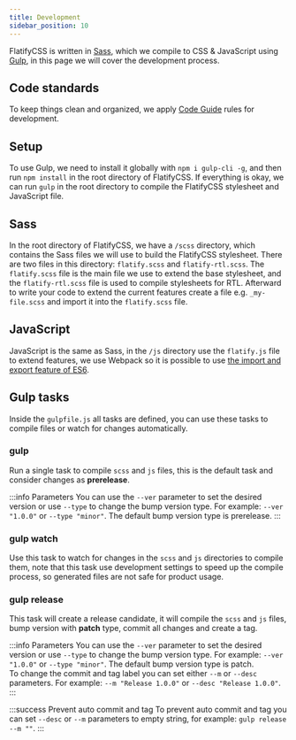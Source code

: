 ---
title: Development
sidebar_position: 10
---

FlatifyCSS is written in [Sass](https://sass-lang.com/), which we compile to CSS & JavaScript using [Gulp](https://gulpjs.com/), in this page we will cover the development process.

## Code standards

To keep things clean and organized, we apply [Code Guide](https://codeguide.co/) rules for development.

## Setup

To use Gulp, we need to install it globally with `npm i gulp-cli -g`, and then run `npm install` in the root directory of FlatifyCSS. If everything is okay, we can run `gulp` in the root directory to compile the FlatifyCSS stylesheet and JavaScript file.

## Sass

In the root directory of FlatifyCSS, we have a `/scss` directory, which contains the Sass files we will use to build the FlatifyCSS stylesheet.
There are two files in this directory: `flatify.scss` and `flatify-rtl.scss`. The `flatify.scss` file is the main file we use to extend the base stylesheet, and the `flatify-rtl.scss` file is used to compile stylesheets for RTL.
Afterward to write your code to extend the current features create a file e.g. `_my-file.scss` and import it into the `flatify.scss` file.

## JavaScript

JavaScript is the same as Sass, in the `/js` directory use the `flatify.js` file to extend features, we use Webpack so it is possible to use [the import and export feature of ES6](https://webpack.js.org/api/module-methods/#es6-recommended).

## Gulp tasks

Inside the `gulpfile.js` all tasks are defined, you can use these tasks to compile files or watch for changes automatically.

### gulp

Run a single task to compile `scss` and `js` files, this is the default task and consider changes as **prerelease**.

:::info Parameters
You can use the `--ver` parameter to set the desired version or use `--type` to change the bump version type. For example: `--ver "1.0.0"` or `--type "minor"`. The default bump version type is prerelease.
:::

### gulp watch

Use this task to watch for changes in the `scss` and `js` directories to compile them, note that this task use development settings to speed up the compile process, so generated files are not safe for product usage.

### gulp release

This task will create a release candidate, it will compile the `scss` and `js` files, bump version with **patch** type, commit all changes and create a tag.

:::info Parameters
You can use the `--ver` parameter to set the desired version or use `--type` to change the bump version type. For example: `--ver "1.0.0"` or `--type "minor"`. The default bump version type is patch.  
To change the commit and tag label you can set either `--m` or `--desc` parameters. For example: `--m "Release 1.0.0"` or `--desc "Release 1.0.0"`.
:::

:::success Prevent auto commit and tag
To prevent auto commit and tag you can set `--desc` or `--m` parameters to empty string, for example: `gulp release --m ""`.
:::
